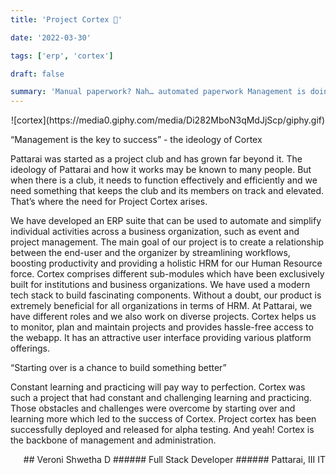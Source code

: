 ```yaml
---
title: 'Project Cortex 📐'

date: '2022-03-30'

tags: ['erp', 'cortex']

draft: false

summary: 'Manual paperwork? Nah… automated paperwork Management is doing things right, leadership is doing the right things. Wanna witness the new management version of Pattarai?'
---
```


<div align="center">![cortex](https://media0.giphy.com/media/Di282MboN3qMdJjScp/giphy.gif)</div>

“Management is the key to success” - the ideology of Cortex

Pattarai was started as a project club and has grown far beyond it. The ideology of Pattarai and how it works may be known to many people. But when there is a club, it needs to function effectively and efficiently and we need something that keeps the club and its members on track and elevated. That’s where the need for Project Cortex arises.

We have developed an ERP suite that can be used to automate and simplify individual activities across a business organization, such as event and project management. The main goal of our project is to create a relationship between the end-user and the organizer by streamlining workflows, boosting productivity and providing a holistic HRM for our Human Resource force. Cortex comprises different sub-modules which have been exclusively built for institutions and business organizations. We have used a modern tech stack to build fascinating components. Without a doubt, our product is extremely beneficial for all organizations in terms of HRM. At Pattarai, we have different roles and we also work on diverse projects. Cortex helps us to monitor, plan and maintain projects and provides hassle-free access to the webapp. It has an attractive user interface providing various platform offerings.

“Starting over is a chance to build something better”

Constant learning and practicing will pay way to perfection. Cortex was such a project that had constant and challenging learning and practicing. Those obstacles and challenges were overcome by starting over and learning more which led to the success of Cortex.
Project cortex has been successfully deployed and released for alpha testing. And yeah! Cortex is the backbone of management and administration.

<div align="right">
## Veroni Shwetha D
###### Full Stack Developer
###### Pattarai, III IT

</div>
